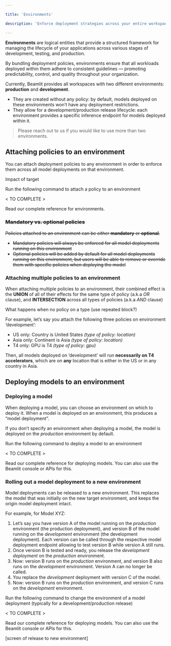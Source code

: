 ```yaml
---

title: 'Environments'

description: 'Enforce deployment strategies across your entire workspace.'

---
```


**Environments** are logical entities that provide a structured framework for managing the lifecycle of your applications across various stages of development, testing, and production.

By bundling deployment policies, environments ensure that all workloads deployed within them adhere to consistent guidelines — promoting predictability, control, and quality throughout your organization.

Currently, Beamlit provides all workspaces with two different environments: **production** and **development**. 

- They are created without any policy: by default, models deployed on these environments won’t have any deployment restrictions.
- They allow for a development/production release lifecycle: each environment provides a specific inference endpoint for models deployed within it.

> Please reach out to us if you would like to use more than two environments.

## **Attaching policies to an environment**

You can attach deployment policies to any environment in order to enforce them across all model deployments on that environment.

Impact of target

Run the following command to attach a policy to an environment

< TO COMPLETE > 

Read our complete reference for environments.

### ~~Mandatory vs. optional policies~~

~~Policies attached to an environment can be either **mandatory** or **optional**.~~ 

- ~~Mandatory policies will always be enforced for all model deployments running on this environment~~
- ~~Optional policies will be added by default for all model deployments running on this environment, but users will be able to remove or override them with specific policies when deploying the model~~

### Attaching multiple policies to an environment

When attaching multiple policies to an environment, their combined effect is the **UNION** of all of their effects for the same type of policy (a.k.a *OR* clause), and **INTERSECTION** across all types of policies (a.k.a *AND* clause)

What happens when no policy on a type (use repeated block?)

For example, let’s say you attach the following three policies on environment ‘development’:

- US only: Country is United States *(type of policy: location)*
- Asia only: Continent is Asia *(type of policy: location)*
- T4 only: GPU is T4 *(type of policy: gpu)*

Then, all models deployed on ‘development’ will run **necessarily on T4 accelerators**, which are on **any** location that is either in the US or in any country in Asia. 

## **Deploying models to an environment**

### Deploying a model

When deploying a model, you can choose an environment on which to deploy it. When a model is deployed on an environment, this produces a “model deployment”.

If you don’t specify an environment when deploying a model, the model is deployed on the *production* environment by default.

Run the following command to deploy a model to an environment

< TO COMPLETE > 

Read our complete reference for deploying models. You can also use the Beamlit console or APIs for this.

### Rolling out a model deployment to a new environment

Model deployments can be released to a new environment. This replaces the model that was initially on the new target environment, and keeps the origin model deployment intact.

For example, for Model XYZ:

1. Let’s say you have version A of the model running on the *production* environment (the production deployment), and version B of the model running on the *development* environment (the development deployment). Each version can be called through the respective model deployment endpoint allowing to test version B while version A still runs.
2. Once version B is tested and ready, you release the *development deployment* on the *production* environment.
3. Now: version B runs on the *production* environment, and version B also runs on the *development* environment. Version A can no longer be called.
4. You replace the *development* deployment with version C of the model. 
5. Now: version B runs on the *production* environment, and version C runs on the *development* environment. 

Run the following command to change the environment of a model deployment (typically for a development/production release)

< TO COMPLETE > 

Read our complete reference for deploying models. You can also use the Beamlit console or APIs for this.

[screen of release to new environment]